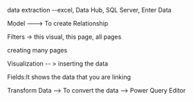 data extraction --excel, Data Hub, SQL Server, Enter Data 


Model ---> To create Relationship

Filters -> this visual, this page, all pages

creating many pages

Visualization -- > inserting the data

Fields:It shows the data that you are linking

Transform Data --> To convert the data --> Power Query Editor 
